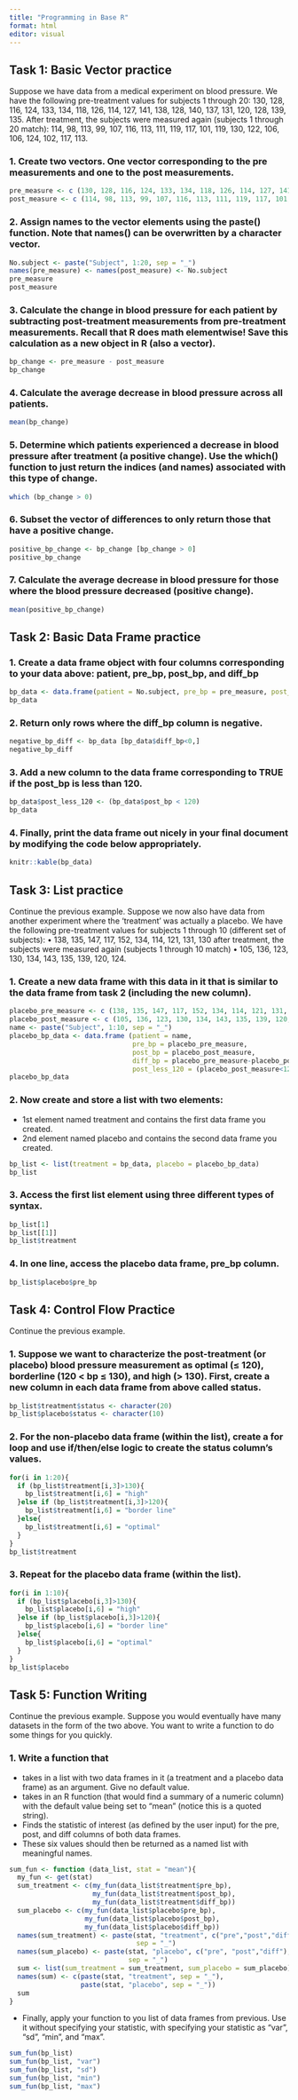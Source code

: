 ```yaml
---
title: "Programming in Base R"
format: html
editor: visual
---
```


## Task 1: Basic Vector practice

Suppose we have data from a medical experiment on blood pressure. We have the following pre-treatment values for subjects 1 through 20: 130, 128, 116, 124, 133, 134, 118, 126, 114, 127, 141, 138, 128, 140, 137, 131, 120, 128, 139, 135. After treatment, the subjects were measured again (subjects 1 through 20 match): 114, 98, 113, 99, 107, 116, 113, 111, 119, 117, 101, 119, 130, 122, 106, 106, 124, 102, 117, 113.

### 1. Create two vectors. One vector corresponding to the pre measurements and one to the post measurements.

```r
pre_measure <- c (130, 128, 116, 124, 133, 134, 118, 126, 114, 127, 141, 138, 128, 140, 137, 131, 120, 128, 139, 135)
post_measure <- c (114, 98, 113, 99, 107, 116, 113, 111, 119, 117, 101, 119, 130, 122, 106, 106, 124, 102, 117, 113)
```

### 2. Assign names to the vector elements using the paste() function. Note that names() can be overwritten by a character vector.

```r
No.subject <- paste("Subject", 1:20, sep = "_")
names(pre_measure) <- names(post_measure) <- No.subject
pre_measure
post_measure
```

### 3. Calculate the change in blood pressure for each patient by subtracting post-treatment measurements from pre-treatment measurements. Recall that R does math elementwise! Save this calculation as a new object in R (also a vector).

```r
bp_change <- pre_measure - post_measure
bp_change
```

### 4. Calculate the average decrease in blood pressure across all patients.

```r
mean(bp_change)
```

### 5. Determine which patients experienced a decrease in blood pressure after treatment (a positive change). Use the which() function to just return the indices (and names) associated with this type of change.

```r
which (bp_change > 0)
```

### 6. Subset the vector of differences to only return those that have a positive change.

```r
positive_bp_change <- bp_change [bp_change > 0]
positive_bp_change
```

### 7. Calculate the average decrease in blood pressure for those where the blood pressure decreased (positive change).

```r
mean(positive_bp_change)
```

## Task 2: Basic Data Frame practice

### 1. Create a data frame object with four columns corresponding to your data above: patient, pre_bp, post_bp, and diff_bp

```r
bp_data <- data.frame(patient = No.subject, pre_bp = pre_measure, post_bp = post_measure, diff_bp = bp_change, row.names = NULL)
bp_data
```

### 2. Return only rows where the diff_bp column is negative.

```r
negative_bp_diff <- bp_data [bp_data$diff_bp<0,]
negative_bp_diff
```

### 3. Add a new column to the data frame corresponding to TRUE if the post_bp is less than 120.

```r
bp_data$post_less_120 <- (bp_data$post_bp < 120)
bp_data
```

### 4. Finally, print the data frame out nicely in your final document by modifying the code below appropriately.

```r
knitr::kable(bp_data)
```

## Task 3: List practice

Continue the previous example. Suppose we now also have data from another experiment where the ‘treatment’ was actually a placebo. We have the following pre-treatment values for subjects 1 through 10 (different set of subjects): • 138, 135, 147, 117, 152, 134, 114, 121, 131, 130 after treatment, the subjects were measured again (subjects 1 through 10 match) • 105, 136, 123, 130, 134, 143, 135, 139, 120, 124.

### 1. Create a new data frame with this data in it that is similar to the data frame from task 2 (including the new column).

```r
placebo_pre_measure <- c (138, 135, 147, 117, 152, 134, 114, 121, 131, 130)
placebo_post_measure <- c (105, 136, 123, 130, 134, 143, 135, 139, 120, 124)
name <- paste("Subject", 1:10, sep = "_")
placebo_bp_data <- data.frame (patient = name, 
                               pre_bp = placebo_pre_measure, 
                               post_bp = placebo_post_measure, 
                               diff_bp = placebo_pre_measure-placebo_post_measure,
                               post_less_120 = (placebo_post_measure<120))
placebo_bp_data
```

### 2. Now create and store a list with two elements:

-   1st element named treatment and contains the first data frame you created.
-   2nd element named placebo and contains the second data frame you created.

```r
bp_list <- list(treatment = bp_data, placebo = placebo_bp_data)
bp_list
```

### 3. Access the first list element using three different types of syntax.

```r
bp_list[1]
bp_list[[1]]
bp_list$treatment
```

### 4. In one line, access the placebo data frame, pre_bp column.

```r
bp_list$placebo$pre_bp
```

## Task 4: Control Flow Practice

Continue the previous example.

### 1. Suppose we want to characterize the post-treatment (or placebo) blood pressure measurement as optimal (≤ 120), borderline (120 \< bp ≤ 130), and high (\> 130). First, create a new column in each data frame from above called status.

```r
bp_list$treatment$status <- character(20)
bp_list$placebo$status <- character(10)
```

### 2. For the non-placebo data frame (within the list), create a for loop and use if/then/else logic to create the status column’s values.

```r
for(i in 1:20){
  if (bp_list$treatment[i,3]>130){
    bp_list$treatment[i,6] = "high"
  }else if (bp_list$treatment[i,3]>120){
    bp_list$treatment[i,6] = "border line"
  }else{
    bp_list$treatment[i,6] = "optimal"
  }
}
bp_list$treatment
```

### 3. Repeat for the placebo data frame (within the list).

```r
for(i in 1:10){
  if (bp_list$placebo[i,3]>130){
    bp_list$placebo[i,6] = "high"
  }else if (bp_list$placebo[i,3]>120){
    bp_list$placebo[i,6] = "border line"
  }else{
    bp_list$placebo[i,6] = "optimal"
  }
}
bp_list$placebo
```

## Task 5: Function Writing

Continue the previous example. Suppose you would eventually have many datasets in the form of the two above. You want to write a function to do some things for you quickly.

### 1. Write a function that

-   takes in a list with two data frames in it (a treatment and a placebo data frame) as an argument. Give no default value.
-   takes in an R function (that would find a summary of a numeric column) with the default value being set to "mean" (notice this is a quoted string).
-   Finds the statistic of interest (as defined by the user input) for the pre, post, and diff columns of both data frames.
-   These six values should then be returned as a named list with meaningful names.

```r
sum_fun <- function (data_list, stat = "mean"){
  my_fun <- get(stat)
  sum_treatment <- c(my_fun(data_list$treatment$pre_bp),
                     my_fun(data_list$treatment$post_bp),
                     my_fun(data_list$treatment$diff_bp))
  sum_placebo <- c(my_fun(data_list$placebo$pre_bp),
                   my_fun(data_list$placebo$post_bp),
                   my_fun(data_list$placebo$diff_bp))
  names(sum_treatment) <- paste(stat, "treatment", c("pre","post","diff"),
                                sep = "_")
  names(sum_placebo) <- paste(stat, "placebo", c("pre", "post","diff"),
                              sep = "_")
  sum <- list(sum_treatment = sum_treatment, sum_placebo = sum_placebo)
  names(sum) <- c(paste(stat, "treatment", sep = "_"), 
                  paste(stat, "placebo", sep = "_"))
  sum
}
```

-   Finally, apply your function to you list of data frames from previous. Use it without specifying your statistic, with specifying your statistic as "var", "sd", "min", and "max".

```r
sum_fun(bp_list)
sum_fun(bp_list, "var")
sum_fun(bp_list, "sd")
sum_fun(bp_list, "min")
sum_fun(bp_list, "max")
```
